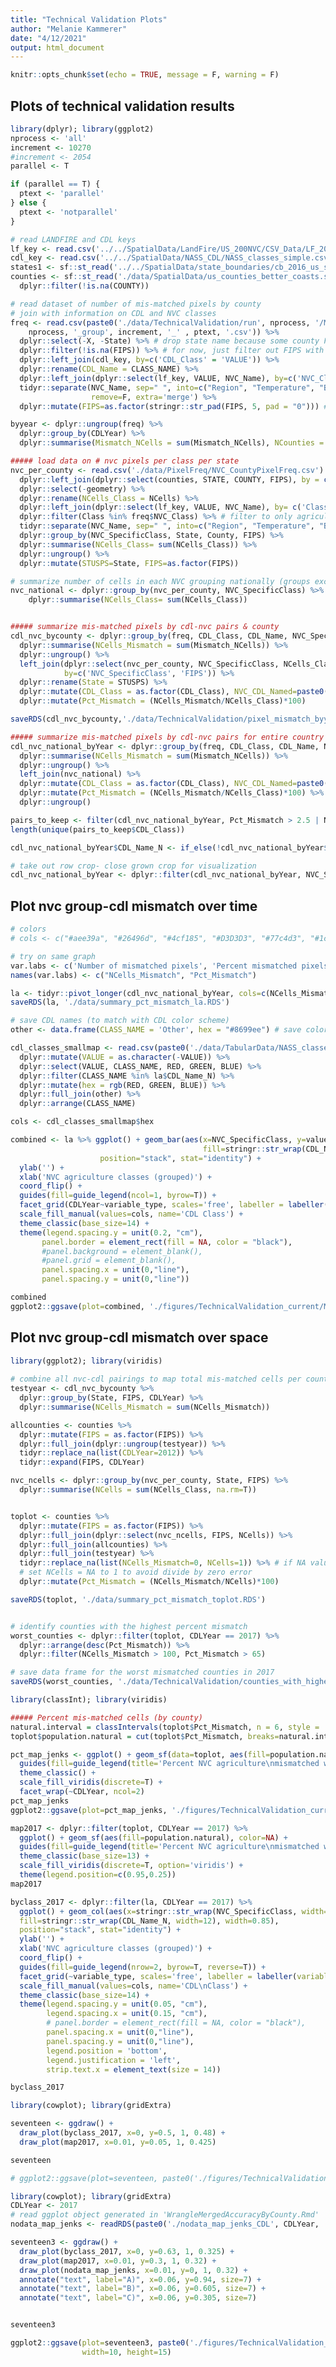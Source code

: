 ```yaml
---
title: "Technical Validation Plots"
author: "Melanie Kammerer"
date: "4/12/2021"
output: html_document
---
```


```r
knitr::opts_chunk$set(echo = TRUE, message = F, warning = F)
```

## Plots of technical validation results

```r
library(dplyr); library(ggplot2)
nprocess <- 'all'
increment <- 10270
#increment <- 2054
parallel <- T

if (parallel == T) {
  ptext <- 'parallel'
} else {
  ptext <- 'notparallel'
}

# read LANDFIRE and CDL keys
lf_key <- read.csv('../../SpatialData/LandFire/US_200NVC/CSV_Data/LF_200NVC_05142020.csv')
cdl_key <- read.csv('../../SpatialData/NASS_CDL/NASS_classes_simple.csv')
states1 <- sf::st_read('../../SpatialData/state_boundaries/cb_2016_us_state_500k.shp') 
counties <- sf::st_read('./data/SpatialData/us_counties_better_coasts.shp') %>%
  dplyr::filter(!is.na(COUNTY))

# read dataset of number of mis-matched pixels by county
# join with information on CDL and NVC classes
freq <- read.csv(paste0('./data/TechnicalValidation/run', nprocess, '/Mismatched_Cells_byCounty_run', 
    nprocess, '_group', increment, '_' , ptext, '.csv')) %>%
  dplyr::select(-X, -State) %>% # drop state name because some county FIPS codes and State names to not match (tile from close to state boundary)
  dplyr::filter(!is.na(FIPS)) %>% # for now, just filter out FIPS with NA values
  dplyr::left_join(cdl_key, by=c('CDL_Class' = 'VALUE')) %>%
  dplyr::rename(CDL_Name = CLASS_NAME) %>%
  dplyr::left_join(dplyr::select(lf_key, VALUE, NVC_Name), by=c('NVC_Class' = 'VALUE')) %>%
  tidyr::separate(NVC_Name, sep=" ", into=c("Region", "Temperature", "Biome", "NVC_SpecificClass"), 
                  remove=F, extra='merge') %>%
  dplyr::mutate(FIPS=as.factor(stringr::str_pad(FIPS, 5, pad = "0"))) # convert FIPS to factor and add leading zeros to match county shp

byyear <- dplyr::ungroup(freq) %>%
  dplyr::group_by(CDLYear) %>%
  dplyr::summarise(Mismatch_NCells = sum(Mismatch_NCells), NCounties = length(unique(FIPS)))

##### load data on # nvc pixels per class per state
nvc_per_county <- read.csv('./data/PixelFreq/NVC_CountyPixelFreq.csv') %>%
  dplyr::left_join(dplyr::select(counties, STATE, COUNTY, FIPS), by = c('State'='STATE', 'County'='COUNTY')) %>%
  dplyr::select(-geometry) %>%
  dplyr::rename(NCells_Class = NCells) %>%
  dplyr::left_join(dplyr::select(lf_key, VALUE, NVC_Name), by= c('Class'= 'VALUE')) %>% # add landfire class names
  dplyr::filter(Class %in% freq$NVC_Class) %>% # filter to only agriculture classes
  tidyr::separate(NVC_Name, sep=" ", into=c("Region", "Temperature", "Biome", "NVC_SpecificClass"), remove=F, extra='merge') %>% # create grouped NVC name (removes east/west and warm/cool designations)
  dplyr::group_by(NVC_SpecificClass, State, County, FIPS) %>%
  dplyr::summarise(NCells_Class= sum(NCells_Class)) %>%
  dplyr::ungroup() %>%
  dplyr::mutate(STUSPS=State, FIPS=as.factor(FIPS))

# summarize number of cells in each NVC grouping nationally (groups exclude region and temperature)
nvc_national <- dplyr::group_by(nvc_per_county, NVC_SpecificClass) %>%
    dplyr::summarise(NCells_Class= sum(NCells_Class))


##### summarize mis-matched pixels by cdl-nvc pairs & county
cdl_nvc_bycounty <- dplyr::group_by(freq, CDL_Class, CDL_Name, NVC_SpecificClass, CDLYear, FIPS) %>%
  dplyr::summarise(NCells_Mismatch = sum(Mismatch_NCells)) %>%
  dplyr::ungroup() %>%
  left_join(dplyr::select(nvc_per_county, NVC_SpecificClass, NCells_Class, STUSPS, FIPS),
            by=c('NVC_SpecificClass', 'FIPS')) %>%
  dplyr::rename(State = STUSPS) %>%
  dplyr::mutate(CDL_Class = as.factor(CDL_Class), NVC_CDL_Named=paste0(NVC_SpecificClass, "_", CDL_Name)) %>%
  dplyr::mutate(Pct_Mismatch = (NCells_Mismatch/NCells_Class)*100)

saveRDS(cdl_nvc_bycounty,'./data/TechnicalValidation/pixel_mismatch_byyear_bycounty.RDS')

##### summarize mis-matched pixels by cdl-nvc pairs for entire country
cdl_nvc_national_byYear <- dplyr::group_by(freq, CDL_Class, CDL_Name, NVC_SpecificClass, CDLYear) %>%
  dplyr::summarise(NCells_Mismatch = sum(Mismatch_NCells)) %>%
  dplyr::ungroup() %>%
  left_join(nvc_national) %>%
  dplyr::mutate(CDL_Class = as.factor(CDL_Class), NVC_CDL_Named=paste0(NVC_SpecificClass, "_", CDL_Name)) %>%
  dplyr::mutate(Pct_Mismatch = (NCells_Mismatch/NCells_Class)*100) %>%
  dplyr::ungroup()

pairs_to_keep <- filter(cdl_nvc_national_byYear, Pct_Mismatch > 2.5 | NCells_Mismatch > 3000000)
length(unique(pairs_to_keep$CDL_Class))

cdl_nvc_national_byYear$CDL_Name_N <- if_else(!cdl_nvc_national_byYear$CDL_Class %in% pairs_to_keep$CDL_Class, 'Other', cdl_nvc_national_byYear$CDL_Name)

# take out row crop- close grown crop for visualization
cdl_nvc_national_byYear <- dplyr::filter(cdl_nvc_national_byYear, NVC_SpecificClass != "Row Crop - Close Grown Crop")

```

## Plot nvc group-cdl mismatch over time
```r
# colors
# cols <- c("#aee39a", "#26496d", "#4cf185", "#D3D3D3", "#77c4d3", "#1c5e39", "#bce333", "#572b9e", "#8699ee", "#9f0b64", "#f597fa", "#6c3357", "#6e9d50")

# try on same graph
var.labs <- c('Number of mismatched pixels', 'Percent mismatched pixels')
names(var.labs) <- c("NCells_Mismatch", "Pct_Mismatch")

la <- tidyr::pivot_longer(cdl_nvc_national_byYear, cols=c(NCells_Mismatch, Pct_Mismatch), names_to='variable_type')
saveRDS(la, './data/summary_pct_mismatch_la.RDS')

# save CDL names (to match with CDL color scheme)
other <- data.frame(CLASS_NAME = 'Other', hex = "#8699ee") # save color code for 'Other' class

cdl_classes_smallmap <- read.csv(paste0('./data/TabularData/NASS_classes_pasture_is_arable.csv')) %>% 
  dplyr::mutate(VALUE = as.character(-VALUE)) %>%
  dplyr::select(VALUE, CLASS_NAME, RED, GREEN, BLUE) %>%
  dplyr::filter(CLASS_NAME %in% la$CDL_Name_N) %>%
  dplyr::mutate(hex = rgb(RED, GREEN, BLUE)) %>%
  dplyr::full_join(other) %>%
  dplyr::arrange(CLASS_NAME)

cols <- cdl_classes_smallmap$hex

combined <- la %>% ggplot() + geom_bar(aes(x=NVC_SpecificClass, y=value, 
                                           fill=stringr::str_wrap(CDL_Name_N, width=12)), 
                    position="stack", stat="identity") +
  ylab('') +
  xlab('NVC agriculture classes (grouped)') +
  coord_flip() +
  guides(fill=guide_legend(ncol=1, byrow=T)) +
  facet_grid(CDLYear~variable_type, scales='free', labeller = labeller(variable_type=var.labs)) +
  scale_fill_manual(values=cols, name='CDL Class') +
  theme_classic(base_size=14) +
  theme(legend.spacing.y = unit(0.2, "cm"),
       panel.border = element_rect(fill = NA, color = "black"),
       #panel.background = element_blank(), 
       #panel.grid = element_blank(), 
       panel.spacing.x = unit(0,"line"),
       panel.spacing.y = unit(0,"line"))

combined
ggplot2::ggsave(plot=combined, './figures/TechnicalValidation_current/MismatchedPixels_2012_to_2021.pdf', width=12, height=14)
```

## Plot nvc group-cdl mismatch over space
```r
library(ggplot2); library(viridis)
  
# combine all nvc-cdl pairings to map total mis-matched cells per county
testyear <- cdl_nvc_bycounty %>%
  dplyr::group_by(State, FIPS, CDLYear) %>%
  dplyr::summarise(NCells_Mismatch = sum(NCells_Mismatch))

allcounties <- counties %>%
  dplyr::mutate(FIPS = as.factor(FIPS)) %>%
  dplyr::full_join(dplyr::ungroup(testyear)) %>%
  tidyr::replace_na(list(CDLYear=2012)) %>%
  tidyr::expand(FIPS, CDLYear)

nvc_ncells <- dplyr::group_by(nvc_per_county, State, FIPS) %>%
  dplyr::summarise(NCells = sum(NCells_Class, na.rm=T))


toplot <- counties %>%
  dplyr::mutate(FIPS = as.factor(FIPS)) %>%
  dplyr::full_join(dplyr::select(nvc_ncells, FIPS, NCells)) %>%
  dplyr::full_join(allcounties) %>%
  dplyr::full_join(testyear) %>%
  tidyr::replace_na(list(NCells_Mismatch=0, NCells=1)) %>% # if NA value for NCells_Mismatch, assume no mismatched pixels for that year-county combo
  # set NCells = NA to 1 to avoid divide by zero error
  dplyr::mutate(Pct_Mismatch = (NCells_Mismatch/NCells)*100)

saveRDS(toplot, './data/summary_pct_mismatch_toplot.RDS')


# identify counties with the highest percent mismatch
worst_counties <- dplyr::filter(toplot, CDLYear == 2017) %>%
  dplyr::arrange(desc(Pct_Mismatch)) %>%
  dplyr::filter(NCells_Mismatch > 100, Pct_Mismatch > 65)

# save data frame for the worst mismatched counties in 2017
saveRDS(worst_counties, './data/TechnicalValidation/counties_with_highest_mismatch_2017.rds')

library(classInt); library(viridis)

##### Percent mis-matched cells (by county)
natural.interval = classIntervals(toplot$Pct_Mismatch, n = 6, style = 'jenks')$brks
toplot$population.natural = cut(toplot$Pct_Mismatch, breaks=natural.interval, include.lowest = TRUE)

pct_map_jenks <- ggplot() + geom_sf(data=toplot, aes(fill=population.natural), color=NA) +  
  guides(fill=guide_legend(title='Percent NVC agriculture\nmismatched with CDL')) +
  theme_classic() + 
  scale_fill_viridis(discrete=T) +
  facet_wrap(~CDLYear, ncol=2)
pct_map_jenks
ggplot2::ggsave(plot=pct_map_jenks, './figures/TechnicalValidation_current/MismatchedPixels_ByCounty_2012_to_2021.pdf', width=10, height=12)

```

```r
map2017 <- dplyr::filter(toplot, CDLYear == 2017) %>%
  ggplot() + geom_sf(aes(fill=population.natural), color=NA) +  
  guides(fill=guide_legend(title='Percent NVC agriculture\nmismatched with CDL')) +
  theme_classic(base_size=13) + 
  scale_fill_viridis(discrete=T, option='viridis') +
  theme(legend.position=c(0.95,0.25))
map2017 

byclass_2017 <- dplyr::filter(la, CDLYear == 2017) %>% 
  ggplot() + geom_col(aes(x=stringr::str_wrap(NVC_SpecificClass, width=12), y=value, 
  fill=stringr::str_wrap(CDL_Name_N, width=12), width=0.85), 
  position="stack", stat="identity") +
  ylab('') +
  xlab('NVC agriculture classes (grouped)') +
  coord_flip() +
  guides(fill=guide_legend(nrow=2, byrow=T, reverse=T)) +
  facet_grid(~variable_type, scales='free', labeller = labeller(variable_type=var.labs)) +
  scale_fill_manual(values=cols, name='CDL\nClass') +
  theme_classic(base_size=14) +
  theme(legend.spacing.y = unit(0.05, "cm"),
        legend.spacing.x = unit(0.15, "cm"),
        # panel.border = element_rect(fill = NA, color = "black"),
        panel.spacing.x = unit(0,"line"),
        panel.spacing.y = unit(0,"line"),
        legend.position = 'bottom', 
        legend.justification = 'left',
        strip.text.x = element_text(size = 14))

byclass_2017 
```

```r
library(cowplot); library(gridExtra)

seventeen <- ggdraw() +
  draw_plot(byclass_2017, x=0, y=0.5, 1, 0.48) +
  draw_plot(map2017, x=0.01, y=0.05, 1, 0.425)

seventeen

# ggplot2::ggsave(plot=seventeen, paste0('./figures/TechnicalValidation_current/CombinedFigMap_MismatchedPixels_', CDLYear, 'Only.pdf'), width=10, height=11)

```

```r
library(cowplot); library(gridExtra)
CDLYear <- 2017
# read ggplot object generated in 'WrangleMergedAccuracyByCounty.Rmd'
nodata_map_jenks <- readRDS(paste0('./nodata_map_jenks_CDL', CDLYear, '.rds'))

seventeen3 <- ggdraw() +
  draw_plot(byclass_2017, x=0, y=0.63, 1, 0.325) +
  draw_plot(map2017, x=0.01, y=0.3, 1, 0.32) +
  draw_plot(nodata_map_jenks, x=0.01, y=0, 1, 0.32) +
  annotate("text", label="A)", x=0.06, y=0.94, size=7) +
  annotate("text", label="B)", x=0.06, y=0.605, size=7) +
  annotate("text", label="C)", x=0.06, y=0.305, size=7)


seventeen3

ggplot2::ggsave(plot=seventeen3, paste0('./figures/TechnicalValidation_current/CombinedFigMap3Panel_MismatchedPixels_', CDLYear, 'Only.pdf'),
                width=10, height=15)
```




